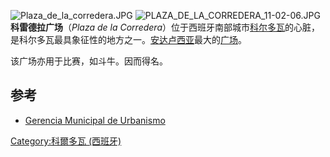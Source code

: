 [[Image:Plaza_de_la_corredera.JPG|thumb]]
[[Image:PLAZA_DE_LA_CORREDERA_11-02-06.JPG|thumb]]
'''科雷德拉广场'''（''Plaza de la Corredera''）位于西班牙南部城市[[科尔多瓦_(西班牙)|科尔多瓦]]的心脏，是科尔多瓦最具象征性的地方之一。[[安达卢西亚|安达卢西亚]]最大的[[广场|广场]]。 

该广场亦用于比赛，如斗牛。因而得名。 

==参考==
{{reflist}}
{{commonscat|Plaza de la Corredera}}
*[https://web.archive.org/web/20060517015023/http://www.gmu.ayuncordoba.es/planeami/CORREDERA/PUC.htm Gerencia Municipal de Urbanismo]

[[Category:科爾多瓦_(西班牙)|Category:科爾多瓦 (西班牙)]]